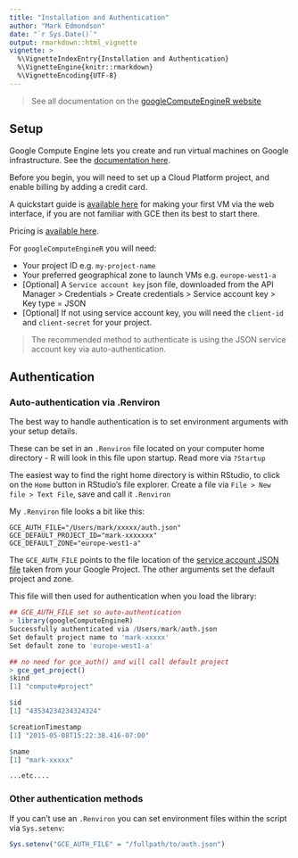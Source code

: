 ```yaml
---
title: "Installation and Authentication"
author: "Mark Edmondson"
date: "`r Sys.Date()`"
output: rmarkdown::html_vignette
vignette: >
  %\VignetteIndexEntry{Installation and Authentication}
  %\VignetteEngine{knitr::rmarkdown}
  %\VignetteEncoding{UTF-8}
---
```


> See all documentation on the [googleComputeEngineR website](https://cloudyr.github.io/googleComputeEngineR/)

## Setup

Google Compute Engine lets you create and run virtual machines on Google infrastructure.  See the [documentation here](https://cloud.google.com/compute/docs/).

Before you begin, you will need to set up a Cloud Platform project, and enable billing by adding a credit card.  

A quickstart guide is [available here](https://cloud.google.com/compute/docs/quickstart-linux) for making your first VM via the web interface, if you are not familiar with GCE then its best to start there.

Pricing is [available here](https://cloud.google.com/compute/pricing).

For `googleComputeEngineR` you will need:

* Your project ID e.g. `my-project-name`
* Your preferred geographical zone to launch VMs e.g. `europe-west1-a`
* [Optional] A `Service account key` json file, downloaded from the API Manager > Credentials > Create credentials > Service account key > Key type = JSON
* [Optional] If not using service account key, you will need the `client-id` and `client-secret` for your project.

> The recommended method to authenticate is using the JSON service account key via auto-authentication.

## Authentication

### Auto-authentication via .Renviron

The best way to handle authentication is to set environment arguments with your setup details.

These can be set in an `.Renviron` file located on your computer home directory - R will look in this file upon startup.  Read more via `?Startup`

The easiest way to find the right home directory is within RStudio, to click on the `Home` button in RStudio's file explorer.  Create a file via `File > New file > Text File`, save and call it `.Renviron`

My `.Renviron` file looks a bit like this:

```
GCE_AUTH_FILE="/Users/mark/xxxxx/auth.json"
GCE_DEFAULT_PROJECT_ID="mark-xxxxxxx"
GCE_DEFAULT_ZONE="europe-west1-a"
```

The `GCE_AUTH_FILE` points to the file location of the [service account JSON file](https://developers.google.com/identity/protocols/OAuth2ServiceAccount) taken from your Google Project.  The other arguments set the default project and zone.  

This file will then used for authentication when you load the library:

```r
## GCE_AUTH_FILE set so auto-authentication
> library(googleComputeEngineR)
Successfully authenticated via /Users/mark/auth.json
Set default project name to 'mark-xxxxx'
Set default zone to 'europe-west1-a'

## no need for gce_auth() and will call default project
> gce_get_project()
$kind
[1] "compute#project"

$id
[1] "43534234234324324"

$creationTimestamp
[1] "2015-05-08T15:22:38.416-07:00"

$name
[1] "mark-xxxxx"

...etc.... 
```


### Other authentication methods

If you can't use an `.Renviron` you can set environment files within the script via `Sys.setenv`:

```r
Sys.setenv("GCE_AUTH_FILE" = "/fullpath/to/auth.json")
```


